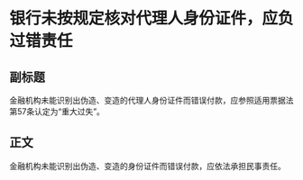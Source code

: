 # 银行未按规定核对代理人身份证件，应负过错责任
## 副标题
金融机构未能识别出伪造、变造的代理人身份证件而错误付款，应参照适用票据法第57条认定为“重大过失”。
## 正文
金融机构未能识别出伪造、变造的身份证件而错误付款，应依法承担民事责任。